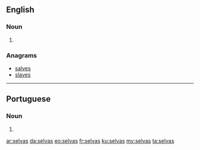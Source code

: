 ==English==

===Noun===
{{head|en|plural}}

# {{plural of|selva|lang=en}}

===Anagrams===
* [[salves#English|salves]]
* [[slaves#English|slaves]]

----

==Portuguese==

===Noun===
{{head|pt|plural}} {{g|f}}

# {{plural of|selva|lang=pt}}

[[ar:selvas]]
[[da:selvas]]
[[eo:selvas]]
[[fr:selvas]]
[[ku:selvas]]
[[my:selvas]]
[[ta:selvas]]